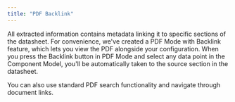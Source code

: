 ```yaml
---
title: "PDF Backlink"
---
```


All extracted information contains metadata linking it to specific sections of the datasheet. For convenience, we've created a PDF Mode with Backlink feature, which lets you view the PDF alongside your configuration. When you press the Backlink button in PDF Mode and select any data point in the Component Model, you'll be automatically taken to the source section in the datasheet.

You can also use standard PDF search functionality and navigate through document links.